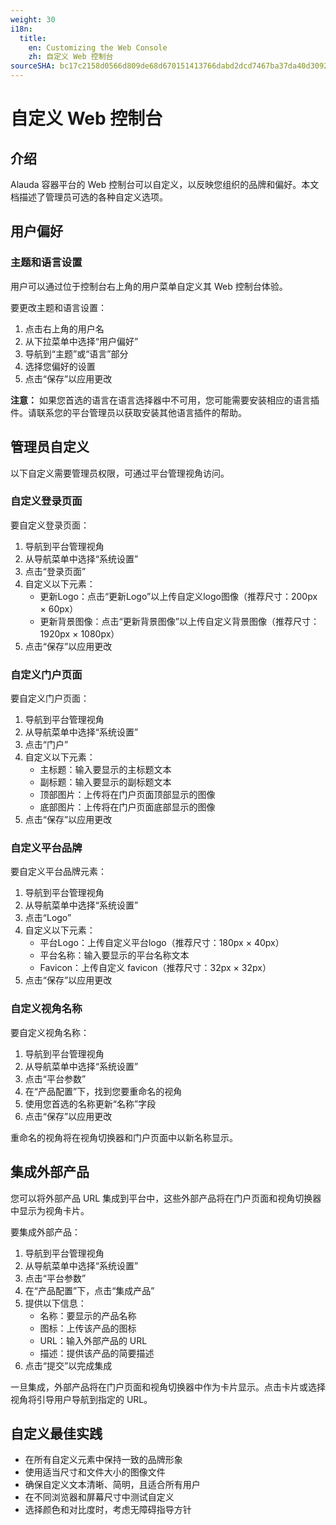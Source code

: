 ```yaml
---
weight: 30
i18n:
  title:
    en: Customizing the Web Console
    zh: 自定义 Web 控制台
sourceSHA: bc17c2158d0566d809de68d670151413766dabd2dcd7467ba37da40d309229dd
---
```


# 自定义 Web 控制台

## 介绍

Alauda 容器平台的 Web 控制台可以自定义，以反映您组织的品牌和偏好。本文档描述了管理员可选的各种自定义选项。

## 用户偏好

### 主题和语言设置

用户可以通过位于控制台右上角的用户菜单自定义其 Web 控制台体验。

要更改主题和语言设置：

1. 点击右上角的用户名
2. 从下拉菜单中选择“用户偏好”
3. 导航到“主题”或“语言”部分
4. 选择您偏好的设置
5. 点击“保存”以应用更改

**注意：** 如果您首选的语言在语言选择器中不可用，您可能需要安装相应的语言插件。请联系您的平台管理员以获取安装其他语言插件的帮助。

## 管理员自定义

以下自定义需要管理员权限，可通过平台管理视角访问。

### 自定义登录页面

要自定义登录页面：

1. 导航到平台管理视角
2. 从导航菜单中选择“系统设置”
3. 点击“登录页面”
4. 自定义以下元素：
   - 更新Logo：点击“更新Logo”以上传自定义logo图像（推荐尺寸：200px × 60px）
   - 更新背景图像：点击“更新背景图像”以上传自定义背景图像（推荐尺寸：1920px × 1080px）
5. 点击“保存”以应用更改

### 自定义门户页面

要自定义门户页面：

1. 导航到平台管理视角
2. 从导航菜单中选择“系统设置”
3. 点击“门户”
4. 自定义以下元素：
   - 主标题：输入要显示的主标题文本
   - 副标题：输入要显示的副标题文本
   - 顶部图片：上传将在门户页面顶部显示的图像
   - 底部图片：上传将在门户页面底部显示的图像
5. 点击“保存”以应用更改

### 自定义平台品牌

要自定义平台品牌元素：

1. 导航到平台管理视角
2. 从导航菜单中选择“系统设置”
3. 点击“Logo”
4. 自定义以下元素：
   - 平台Logo：上传自定义平台logo（推荐尺寸：180px × 40px）
   - 平台名称：输入要显示的平台名称文本
   - Favicon：上传自定义 favicon（推荐尺寸：32px × 32px）
5. 点击“保存”以应用更改

### 自定义视角名称

要自定义视角名称：

1. 导航到平台管理视角
2. 从导航菜单中选择“系统设置”
3. 点击“平台参数”
4. 在“产品配置”下，找到您要重命名的视角
5. 使用您首选的名称更新“名称”字段
6. 点击“保存”以应用更改

重命名的视角将在视角切换器和门户页面中以新名称显示。

## 集成外部产品

您可以将外部产品 URL 集成到平台中，这些外部产品将在门户页面和视角切换器中显示为视角卡片。

要集成外部产品：

1. 导航到平台管理视角
2. 从导航菜单中选择“系统设置”
3. 点击“平台参数”
4. 在“产品配置”下，点击“集成产品”
5. 提供以下信息：
   - 名称：要显示的产品名称
   - 图标：上传该产品的图标
   - URL：输入外部产品的 URL
   - 描述：提供该产品的简要描述
6. 点击“提交”以完成集成

一旦集成，外部产品将在门户页面和视角切换器中作为卡片显示。点击卡片或选择视角将引导用户导航到指定的 URL。

## 自定义最佳实践

- 在所有自定义元素中保持一致的品牌形象
- 使用适当尺寸和文件大小的图像文件
- 确保自定义文本清晰、简明，且适合所有用户
- 在不同浏览器和屏幕尺寸中测试自定义
- 选择颜色和对比度时，考虑无障碍指导方针
